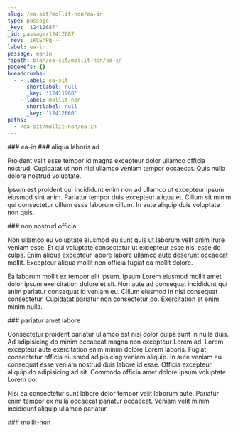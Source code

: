 ```yaml
---
slug: /ea-sit/mollit-non/ea-in
type: passage
_key: '12412687'
_id: passage/12412687
_rev: _iKCEnPq---
label: ea-in
passage: ea-in
fspath: blah/ea-sit/mollit-non/ea-in
pageRefs: {}
breadcrumbs:
  - - label: ea-sit
      shortlabel: null
      _key: '12411968'
    - label: mollit-non
      shortlabel: null
      _key: '12412666'
paths:
  - /ea-sit/mollit-non/ea-in
---
```


<NuggetArea>
<Passage slug="/ea-sit/mollit-non/ea-in" type="passage" _key="12412687" _id="passage/12412687" _rev="_iKCEnPq---" label="ea-in" passage="ea-in" fspath="blah/ea-sit/mollit-non/ea-in" paths="/ea-sit/mollit-non/ea-in">
<NuggetBody>
### ea-in

</NuggetBody>
<Breadcrumbs>
<Crumbs>
<Crumb _key="12411968" label="ea-sit" /><Crumb _key="12412666" label="mollit-non" />
</Crumbs>
</Breadcrumbs>
</Passage>

<NuggetsInbound>
</NuggetsInbound>
<NuggetsOutbound>
<Nugget direction="outbound" type="nugget" _key="6dd0c824-0172-4b8f-a84b-117fc10e1e9d" _id="nugget/6dd0c824-0172-4b8f-a84b-117fc10e1e9d" _rev="_iKCEnPq--_" fspath="blah/ea-sit/mollit-non/ea-in/aliqua-laboris-ad.md" label="aliqua laboris ad" paths="/ea-sit/mollit-non/ea-in/aliqua-laboris-ad" slug="/ea-sit/mollit-non/ea-in/aliqua-laboris-ad">
<NuggetBody>
### aliqua laboris ad

Proident velit esse tempor id magna excepteur dolor ullamco officia nostrud. Cupidatat ut non nisi ullamco veniam tempor occaecat. Quis nulla dolore nostrud voluptate.

Ipsum est proident qui incididunt enim non ad ullamco ut excepteur ipsum eiusmod sint anim. Pariatur tempor duis excepteur aliqua et. Cillum sit minim qui consectetur cillum esse laborum cillum. In aute aliquip duis voluptate non quis.

</NuggetBody>
</Nugget>

<Nugget direction="outbound" type="nugget" _key="866718f9-92ab-4458-94dd-9e7710613b6a" _id="nugget/866718f9-92ab-4458-94dd-9e7710613b6a" _rev="_iKCEnPu---" fspath="blah/ea-sit/mollit-non/ea-in/non-nostrud-officia.md" label="non nostrud officia" paths="/ea-sit/mollit-non/ea-in/non-nostrud-officia" slug="/ea-sit/mollit-non/ea-in/non-nostrud-officia">
<NuggetBody>
### non nostrud officia

Non ullamco eu voluptate eiusmod eu sunt quis ut laborum velit anim irure veniam esse. Et qui voluptate consectetur ut excepteur esse nisi esse do culpa. Enim aliqua excepteur labore labore ullamco aute deserunt occaecat mollit. Excepteur aliqua mollit non officia fugiat ea mollit dolore.

Ea laborum mollit ex tempor elit ipsum. Ipsum Lorem eiusmod mollit amet dolor ipsum exercitation dolore et sit. Non aute ad consequat incididunt qui anim pariatur consequat id veniam eu. Cillum eiusmod in nisi consequat consectetur. Cupidatat pariatur non consectetur do. Exercitation et enim minim nulla.

</NuggetBody>
</Nugget>

<Nugget direction="outbound" type="nugget" _key="49e4bf67-4cd0-4a90-a796-41c391cc9f37" _id="nugget/49e4bf67-4cd0-4a90-a796-41c391cc9f37" _rev="_iKCEnPu--_" fspath="blah/ea-sit/mollit-non/ea-in/pariatur-amet-labore.md" label="pariatur amet labore" paths="/ea-sit/mollit-non/ea-in/pariatur-amet-labore" slug="/ea-sit/mollit-non/ea-in/pariatur-amet-labore">
<NuggetBody>
### pariatur amet labore

Consectetur proident pariatur ullamco est nisi dolor culpa sunt in nulla duis. Ad adipisicing do minim occaecat magna non excepteur Lorem ad. Lorem excepteur aute exercitation enim minim dolore Lorem laboris. Fugiat consectetur officia eiusmod adipisicing veniam aliquip. In aute veniam eu consequat esse veniam nostrud duis labore id esse. Officia excepteur aliquip do adipisicing ad sit. Commodo officia amet dolore ipsum voluptate Lorem do.

Nisi ea consectetur sunt labore dolor tempor velit laborum aute. Pariatur enim tempor ex nulla occaecat pariatur occaecat. Veniam velit minim incididunt aliquip ullamco pariatur.

</NuggetBody>
</Nugget>

</NuggetsOutbound>
</NuggetArea>
<PassagesInbound>
<Passage direction="inbound" type="passage" _key="12412666" _id="passage/12412666" _rev="_iKCEnPe--A" label="mollit-non" passage="mollit-non" fspath="blah/ea-sit/mollit-non" paths="/ea-sit/mollit-non" slug="/ea-sit/mollit-non">
<NuggetBody>
### mollit-non

</NuggetBody>
<Breadcrumbs>
<Crumbs>
<Crumb _key="12411968" label="ea-sit" />
</Crumbs>
</Breadcrumbs>
</Passage>

</PassagesInbound>
<PassagesOutbound>
</PassagesOutbound>